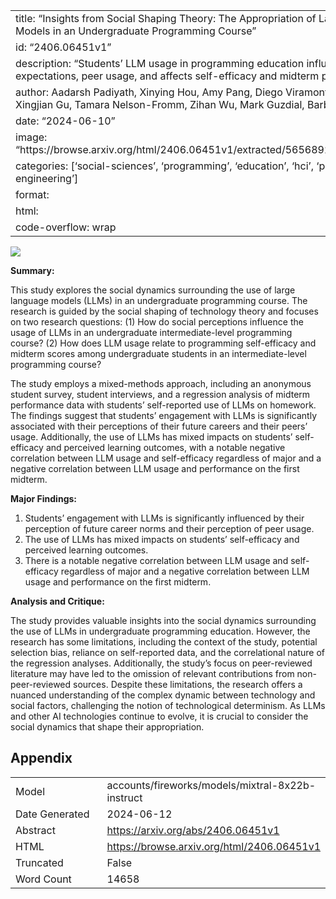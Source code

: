 
---
title: "Insights from Social Shaping Theory: The Appropriation of Large Language Models in an Undergraduate Programming Course"
id: "2406.06451v1"
description: "Students' LLM usage in programming education influenced by career expectations, peer usage, and affects self-efficacy and midterm performance."
author: Aadarsh Padiyath, Xinying Hou, Amy Pang, Diego Viramontes Vargas, Xingjian Gu, Tamara Nelson-Fromm, Zihan Wu, Mark Guzdial, Barbara Ericson
date: "2024-06-10"
image: "https://browse.arxiv.org/html/2406.06451v1/extracted/5656892/TAM_new.png"
categories: ['social-sciences', 'programming', 'education', 'hci', 'prompt-engineering']
format:
  html:
    code-overflow: wrap
---

![](https://browse.arxiv.org/html/2406.06451v1/extracted/5656892/TAM_new.png)

**Summary:**

This study explores the social dynamics surrounding the use of large language models (LLMs) in an undergraduate programming course. The research is guided by the social shaping of technology theory and focuses on two research questions: (1) How do social perceptions influence the usage of LLMs in an undergraduate intermediate-level programming course? (2) How does LLM usage relate to programming self-efficacy and midterm scores among undergraduate students in an intermediate-level programming course?

The study employs a mixed-methods approach, including an anonymous student survey, student interviews, and a regression analysis of midterm performance data with students' self-reported use of LLMs on homework. The findings suggest that students' engagement with LLMs is significantly associated with their perceptions of their future careers and their peers' usage. Additionally, the use of LLMs has mixed impacts on students' self-efficacy and perceived learning outcomes, with a notable negative correlation between LLM usage and self-efficacy regardless of major and a negative correlation between LLM usage and performance on the first midterm.

**Major Findings:**

1. Students' engagement with LLMs is significantly influenced by their perception of future career norms and their perception of peer usage.
2. The use of LLMs has mixed impacts on students' self-efficacy and perceived learning outcomes.
3. There is a notable negative correlation between LLM usage and self-efficacy regardless of major and a negative correlation between LLM usage and performance on the first midterm.

**Analysis and Critique:**

The study provides valuable insights into the social dynamics surrounding the use of LLMs in undergraduate programming education. However, the research has some limitations, including the context of the study, potential selection bias, reliance on self-reported data, and the correlational nature of the regression analyses. Additionally, the study's focus on peer-reviewed literature may have led to the omission of relevant contributions from non-peer-reviewed sources. Despite these limitations, the research offers a nuanced understanding of the complex dynamic between technology and social factors, challenging the notion of technological determinism. As LLMs and other AI technologies continue to evolve, it is crucial to consider the social dynamics that shape their appropriation.

## Appendix

|          |          |
|----------|----------|
| Model     | accounts/fireworks/models/mixtral-8x22b-instruct       |
| Date Generated     | 2024-06-12       |
| Abstract | [https://arxiv.org/abs/2406.06451v1](https://arxiv.org/abs/2406.06451v1)        |
| HTML     | [https://browse.arxiv.org/html/2406.06451v1](https://browse.arxiv.org/html/2406.06451v1)       |
| Truncated       | False       |
| Word Count       | 14658       |
